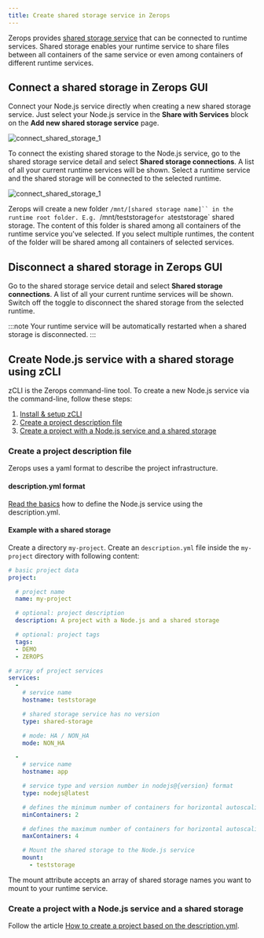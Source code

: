 ```yaml
---
title: Create shared storage service in Zerops
---
```


Zerops provides [shared storage service](/shared-storage/overview) that can be connected to runtime services. Shared storage enables your runtime service to share files between all containers of the same service or even among containers of different runtime services.
 
## Connect a shared storage in Zerops GUI
Connect your Node.js service directly when creating a new shared storage service. Just select your Node.js service in the **Share with Services** block on the **Add new shared storage service** page.

![connect_shared_storage_1](/img/screenshots/connect_shared_storage_1.png)

To connect the existing shared storage to the Node.js service, go to the shared storage service detail and select **Shared storage connections**. A list of all your current runtime services will be shown. Select a runtime service and the shared storage will be connected to the selected runtime.

![connect_shared_storage_1](/img/screenshots/connect_shared_storage_2.png)

Zerops will create a new folder `/mnt/[shared storage name]`` in the runtime root folder. E.g. `/mnt/teststorage` for a `teststorage` shared storage. The content of this folder is shared among all containers of the runtime service you've selected. If you select multiple runtimes, the content of the folder will be shared among all containers of selected services.

## Disconnect a shared storage in Zerops GUI

Go to the shared storage service detail and select **Shared storage connections**. A list of all your current runtime services will be shown. Switch off the toggle to disconnect the shared storage from the selected runtime.

:::note
Your runtime service will be automatically restarted when a shared storage is disconnected.
:::

## Create Node.js service with a shared storage using zCLI
zCLI is the Zerops command-line tool. To create a new Node.js service via the command-line, follow these steps:

1. [Install & setup zCLI](/references/cli)
2. [Create a project description file](/nodejs/how-to/shared-storage#create-a-project-description-file)
3. [Create a project with a Node.js service and a shared storage](/nodejs/how-to/shared-storage#create-a-project-with-a-nodejs-service-and-a-shared-storage)

### Create a project description file
Zerops uses a yaml format to describe the project infrastructure.

#### description.yml format

[Read the basics](/nodejs/how-to/create#create-a-project-description-file) how to define the Node.js service using the description.yml.

#### Example with a shared storage

Create a directory `my-project`. Create an `description.yml` file inside the `my-project` directory with following content:

```yml
# basic project data
project:

  # project name
  name: my-project

  # optional: project description 
  description: A project with a Node.js and a shared storage

  # optional: project tags
  tags:
  - DEMO
  - ZEROPS

# array of project services
services:
  - 
    # service name
    hostname: teststorage

    # shared storage service has no version
    type: shared-storage

    # mode: HA / NON_HA
    mode: NON_HA

  -
    # service name
    hostname: app

    # service type and version number in nodejs@{version} format
    type: nodejs@latest

    # defines the minimum number of containers for horizontal autoscaling. Max value = 6.
    minContainers: 2

    # defines the maximum number of containers for horizontal autoscaling. Max value = 6.
    maxContainers: 4

    # Mount the shared storage to the Node.js service
    mount:
      - teststorage
```

The mount attribute accepts an array of shared storage names you want to mount to your runtime service.

### Create a project with a Node.js service and a shared storage

Follow the article [How to create a project based on the description.yml](/nodejs/how-to/create#create-a-project-based-on-the-descriptionyml).







